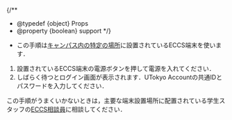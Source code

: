 
{/**
  * @typedef {object} Props
  * @property {boolean} support
  */}

- この手順は[キャンパス内の特定の場所](https://www.ecc.u-tokyo.ac.jp/announcement/2020/10/02_3224.html)に設置されているECCS端末を使います．

1. 設置されているECCS端末の電源ボタンを押して電源を入れてください．
2. しばらく待つとログイン画面が表示されます．UTokyo Accountの共通IDとパスワードを入力してください．

<Support lang="ja" show={props.support}>この手順がうまくいかないときは，主要な端末設置場所に配置されている学生スタッフの[ECCS相談員](https://www.sodan.ecc.u-tokyo.ac.jp/about-us/tutors-working/)に相談してください．</Support>
